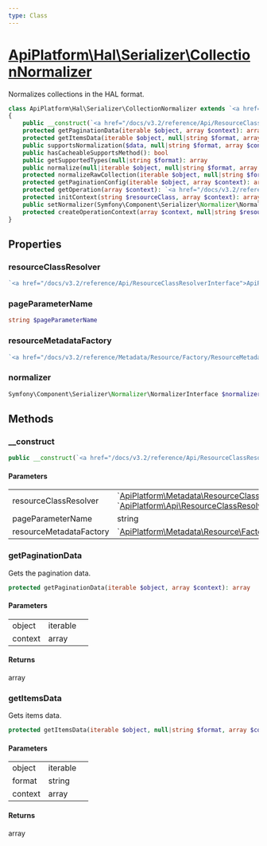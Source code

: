 ```yaml
---
type: Class
---
```


# [ApiPlatform\Hal\Serializer\CollectionNormalizer](/docs/v3.2/reference/Hal/Serializer/CollectionNormalizer)

Normalizes collections in the HAL format.


```php
class ApiPlatform\Hal\Serializer\CollectionNormalizer extends `<a href="/docs/v3.2/reference/Serializer/AbstractCollectionNormalizer">ApiPlatform\Serializer\AbstractCollectionNormalizer</a>` implements `<a href="/docs/v3.2/reference/Serializer/CacheableSupportsMethodInterface">ApiPlatform\Serializer\CacheableSupportsMethodInterface</a>`, Symfony\Component\Serializer\Normalizer\NormalizerAwareInterface, Symfony\Component\Serializer\Normalizer\NormalizerInterface
{
    public __construct(`<a href="/docs/v3.2/reference/Api/ResourceClassResolverInterface">ApiPlatform\Metadata\ResourceClassResolverInterface</a>`|`<a href="/docs/v3.2/reference/Api/ResourceClassResolverInterface">ApiPlatform\Api\ResourceClassResolverInterface</a>` $resourceClassResolver, string $pageParameterName, `<a href="/docs/v3.2/reference/Metadata/Resource/Factory/ResourceMetadataCollectionFactoryInterface">ApiPlatform\Metadata\Resource\Factory\ResourceMetadataCollectionFactoryInterface</a>` $resourceMetadataFactory)
    protected getPaginationData(iterable $object, array $context): array
    protected getItemsData(iterable $object, null|string $format, array $context): array
    public supportsNormalization($data, null|string $format, array $context): bool
    public hasCacheableSupportsMethod(): bool
    public getSupportedTypes(null|string $format): array
    public normalize(null|iterable $object, null|string $format, array $context): ArrayObject|array|string|int|float|bool
    protected normalizeRawCollection(iterable $object, null|string $format, array $context): ArrayObject|array
    protected getPaginationConfig(iterable $object, array $context): array
    protected getOperation(array $context): `<a href="/docs/v3.2/reference/Metadata/Operation">ApiPlatform\Metadata\Operation</a>`
    protected initContext(string $resourceClass, array $context): array
    public setNormalizer(Symfony\Component\Serializer\Normalizer\NormalizerInterface $normalizer): null
    protected createOperationContext(array $context, null|string $resourceClass): array
}
```
## Properties
### resourceClassResolver

```php
`<a href="/docs/v3.2/reference/Api/ResourceClassResolverInterface">ApiPlatform\Metadata\ResourceClassResolverInterface</a>`|`<a href="/docs/v3.2/reference/Api/ResourceClassResolverInterface">ApiPlatform\Api\ResourceClassResolverInterface</a>` $resourceClassResolver
```



### pageParameterName

```php
string $pageParameterName
```



### resourceMetadataFactory

```php
`<a href="/docs/v3.2/reference/Metadata/Resource/Factory/ResourceMetadataCollectionFactoryInterface">ApiPlatform\Metadata\Resource\Factory\ResourceMetadataCollectionFactoryInterface</a>` $resourceMetadataFactory
```



### normalizer

```php
Symfony\Component\Serializer\Normalizer\NormalizerInterface $normalizer
```



## Methods

### __construct



```php
public __construct(`<a href="/docs/v3.2/reference/Api/ResourceClassResolverInterface">ApiPlatform\Metadata\ResourceClassResolverInterface</a>`|`<a href="/docs/v3.2/reference/Api/ResourceClassResolverInterface">ApiPlatform\Api\ResourceClassResolverInterface</a>` $resourceClassResolver, string $pageParameterName, `<a href="/docs/v3.2/reference/Metadata/Resource/Factory/ResourceMetadataCollectionFactoryInterface">ApiPlatform\Metadata\Resource\Factory\ResourceMetadataCollectionFactoryInterface</a>` $resourceMetadataFactory)
```

#### Parameters

<table><tbody>
<tr><td>resourceClassResolver</td><td>`<a href="/docs/v3.2/reference/Api/ResourceClassResolverInterface">ApiPlatform\Metadata\ResourceClassResolverInterface</a>`<br />`<a href="/docs/v3.2/reference/Api/ResourceClassResolverInterface">ApiPlatform\Api\ResourceClassResolverInterface</a>`</td><td></td></tr><tr><td>pageParameterName</td><td>string</td><td></td></tr><tr><td>resourceMetadataFactory</td><td>`<a href="/docs/v3.2/reference/Metadata/Resource/Factory/ResourceMetadataCollectionFactoryInterface">ApiPlatform\Metadata\Resource\Factory\ResourceMetadataCollectionFactoryInterface</a>`</td><td></td></tr>
</tbody>
</table>

### getPaginationData

Gets the pagination data.

```php
protected getPaginationData(iterable $object, array $context): array
```

#### Parameters

<table><tbody>
<tr><td>object</td><td>iterable</td><td></td></tr><tr><td>context</td><td>array</td><td></td></tr>
</tbody>
</table>

#### Returns

array

### getItemsData

Gets items data.

```php
protected getItemsData(iterable $object, null|string $format, array $context): array
```

#### Parameters

<table><tbody>
<tr><td>object</td><td>iterable</td><td></td></tr><tr><td>format</td><td>string</td><td></td></tr><tr><td>context</td><td>array</td><td></td></tr>
</tbody>
</table>

#### Returns

array

